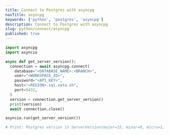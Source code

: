 ```yaml
---
title: Connect to Postgres with asyncpg
navTitle: asyncpg
keywords: ['python', 'postgres', 'asyncpg']
description: Connect to Postgres with asyncpg
slug: python/connect/asyncpg
published: true
---
```


```python
import asyncpg
import asyncio

async def get_server_version():
  connection = await asyncpg.connect(
    database="<DATABASE_NAME>:<BRANCH>",
    user="<WORKSPACE_ID>",
    password="<API_KEY>",
    host="<REGION>.sql.xata.sh",
    port=5432,
  )
  version = connection.get_server_version()
  print(version)
  await connection.close()

asyncio.run(get_server_version())

# Print: Postgres version is ServerVersion(major=15, minor=0, micro=1, releaselevel='final', serial=0)
```
